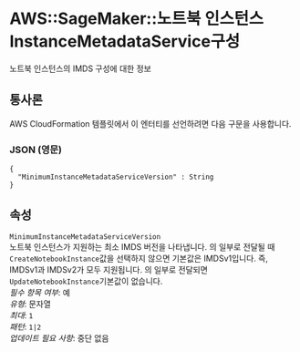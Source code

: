 # AWS::SageMaker::노트북 인스턴스 InstanceMetadataService구성

노트북 인스턴스의 IMDS 구성에 대한 정보

## 통사론

AWS CloudFormation 템플릿에서 이 엔터티를 선언하려면 다음 구문을 사용합니다.

### JSON (영문)

```
{
  "MinimumInstanceMetadataServiceVersion" : String
}
```

## 속성

`MinimumInstanceMetadataServiceVersion`  
노트북 인스턴스가 지원하는 최소 IMDS 버전을 나타냅니다. 의 일부로 전달될 때 `CreateNotebookInstance`값을 선택하지 않으면 기본값은 IMDSv1입니다. 즉, IMDSv1과 IMDSv2가 모두 지원됩니다. 의 일부로 전달되면 `UpdateNotebookInstance`기본값이 없습니다.  
_필수 항목 여부_: 예  
_유형_: 문자열  
_최대_: `1`  
_패턴_: `1|2`  
_업데이트 필요 사항_: 중단 없음
